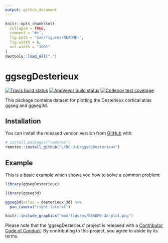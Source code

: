 ```yaml
---
output: github_document
---
```


<!-- README.md is generated from README.Rmd. Please edit that file -->

```r
knitr::opts_chunk$set(
  collapse = TRUE,
  comment = "#>",
  fig.path = "man/figures/README-",
  fig.width = 6,
  out.width = "100%"
)
devtools::load_all(".")
```

# ggsegDesterieux

<!-- badges: start -->
[![Travis build status](https://travis-ci.com/LCBC-UiO/ggsegDesterieux.svg?branch=master)](https://travis-ci.com/LCBC-UiO/ggsegDesterieux)
[![AppVeyor build status](https://ci.appveyor.com/api/projects/status/github/LCBC-UiO/ggsegDesterieux?branch=master&svg=true)](https://ci.appveyor.com/project/LCBC-UiO/ggsegDesterieux)
[![Codecov test coverage](https://codecov.io/gh/LCBC-UiO/ggsegDesterieux/branch/master/graph/badge.svg)](https://codecov.io/gh/LCBC-UiO/ggsegDesterieux?branch=master)
<!-- badges: end -->

This package contains dataset for plotting the Desterieux cortical atlas ggseg and ggseg3d. 

## Installation

You can install the released version version from [GitHub](https://github.com/) with:

```r
# install.packages("remotes")
remotes::install_github("LCBC-UiO/ggsegDesterieux")
```

## Example

This is a basic example which shows you how to solve a common problem:
```r
library(ggsegDesterieux)
```

<!-- ```{r} -->
<!-- library(ggseg) -->

<!-- ggseg(atlas = desterieux, mapping = aes(fill = region)) + -->
<!--   scale_fill_brain("tracula", package = "ggsegTracula") + -->
<!--   theme(legend.position = "bottom",  -->
<!--         legend.text = element_text(size = 9)) + -->
<!--   guides(fill = guide_legend(ncol = 3)) -->

<!-- ``` -->

```r
library(ggseg3d)

ggseg3d(atlas = desterieux_3d) %>% 
  pan_camera("right lateral")
```

<!-- ```{r "orca", include=FALSE} -->
<!-- library(ggseg3d) -->

<!-- p <- ggseg3d(atlas = desterieux_3d) %>% -->
<!--   pan_camera("right lateral") %>% -->
<!--   plotly::add_annotations( text="Screen capture", -->
<!--                   legendtitle=TRUE, showarrow=FALSE, -->
<!--                   font = list(color = "#000000b4", -->
<!--                               family = 'sans serif', -->
<!--                               size = 50)) -->
<!-- plotly::orca(p, "man/figures/README-3d-plot.png") -->
<!-- ``` -->

```r
knitr::include_graphics("man/figures/README-3d-plot.png")
```

Please note that the 'ggsegDesterieux' project is released with a
[Contributor Code of Conduct](CODE_OF_CONDUCT.md).
By contributing to this project, you agree to abide by its terms.

